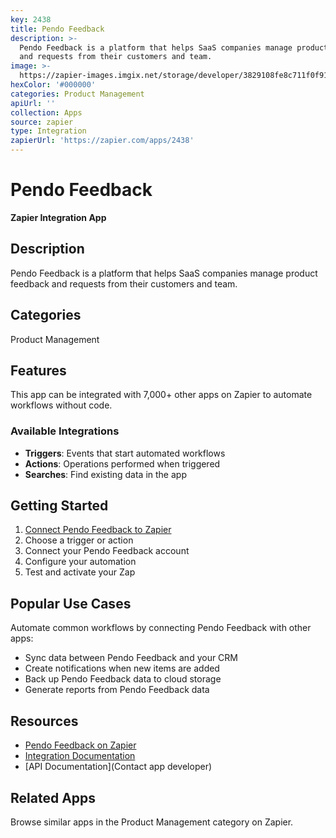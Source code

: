 ```yaml
---
key: 2438
title: Pendo Feedback
description: >-
  Pendo Feedback is a platform that helps SaaS companies manage product feedback
  and requests from their customers and team.
image: >-
  https://zapier-images.imgix.net/storage/developer/3829108fe8c711f0f91e75012c3dfb56.png?auto=format%2Ccompress&ixlib=python-3.0.0&q=50
hexColor: '#000000'
categories: Product Management
apiUrl: ''
collection: Apps
source: zapier
type: Integration
zapierUrl: 'https://zapier.com/apps/2438'
---
```

# Pendo Feedback

**Zapier Integration App**

## Description

Pendo Feedback is a platform that helps SaaS companies manage product feedback and requests from their customers and team.

## Categories

Product Management

## Features

This app can be integrated with 7,000+ other apps on Zapier to automate workflows without code.

### Available Integrations

- **Triggers**: Events that start automated workflows
- **Actions**: Operations performed when triggered
- **Searches**: Find existing data in the app

## Getting Started

1. [Connect Pendo Feedback to Zapier](https://zapier.com/apps/2438)
2. Choose a trigger or action
3. Connect your Pendo Feedback account
4. Configure your automation
5. Test and activate your Zap

## Popular Use Cases

Automate common workflows by connecting Pendo Feedback with other apps:

- Sync data between Pendo Feedback and your CRM
- Create notifications when new items are added
- Back up Pendo Feedback data to cloud storage
- Generate reports from Pendo Feedback data

## Resources

- [Pendo Feedback on Zapier](https://zapier.com/apps/2438)
- [Integration Documentation](https://zapier.com/apps/2438/integrations)
- [API Documentation](Contact app developer)

## Related Apps

Browse similar apps in the Product Management category on Zapier.
